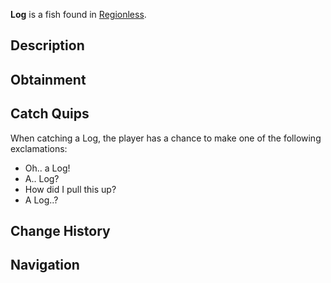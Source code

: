 {{FishInfobox
|image          = Log.png
|rarity         = Trash
|sea            = First Sea
|location       = [[Regionless]]
|sublocation    = 
|sources        = Fishing Rod
|radar_location = 
|xp             = 45
|weather        = 
|time           = 
|season         = 
|bait           = Magnet
|base_weight    = 7.5
|base_value     = 124
|weight_range   = 3
|base_chance    = 10
|base_resil     = 80
}}
'''Log''' is a {{Rarity|Trash}} fish found in [[Regionless]].

== Description ==
{{Description|A large log of wood than must have drifted on to shore. Could be great for house projects!|Bestiary Entry}}

== Obtainment ==
{{Description|Find it washed on beaches and in the ocean.|Bestiary Hint}}
{{Fish Availability|
Ancient Isle/Freshwater Pond
Ancient Isle/Waterfall
Desolate Deep/Desolate Pocket
Mushgrove Swamp
Roslit Bay/Clam Abundance
Roslit Bay/Coral Reef
Roslit Bay/Surrounding Ocean
Terrapin Island/Olm Cave
Terrapin Island/Surrounding Ocean
|top_rods      = 
Fast Rod\102694.51\422385.02;
Fischer's Rod\101569.13\373484.74;
Adventurer's Rod\100990.93\371358.64;
Training Rod\76376.25\448950.19;
Flimsy Rod\75365.45\469966.09;
Buddy Bond Rod\64622.81\410451.4;
Astralhook Rod\46320.3\87233.97;
Ethereal Prism Rod\44169.77\73462.01;
No-Life Rod\43873.49\43873.49;
Seraphic Rod\43638.87\43638.87;
Challenger's Rod\39943.21\39943.21;
Rod Of The Forgotten Fang\39848.43\39848.43;
Verdant Shear Rod\37273.19\37273.19;
Zeus Rod\37245.83\37245.83;
Rod Of The Depths\36243.18\36243.18;
Blazebringer Rod\35140.49\35140.49;
Depthseeker Rod\34068.75\34068.75;
Rod Of The Exalted One\34033.94\34033.94;
Trident Rod\30707.14\30707.14;
Free Spirit Rod\30652.55\30652.55;
Avalanche Rod\30580.18\30580.18;
Volcanic Rod\28264.06\28264.06;
Steady Rod\7900.63\7900.63
|recommended   = Training Rod
}}

== Catch Quips ==
When catching a Log, the player has a chance to make one of the following exclamations:
* Oh.. a Log!
* A.. Log?
* How did I pull this up?
* A Log..?

== Change History ==
{{Change History|{{subst:Current Version}}}}

== Navigation ==
{{Fish Navbox|Regionless}}